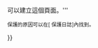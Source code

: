 {{fmbox
|type=warning
|id=titleprotectedwarning
|image=none
|text='''警告：本頁面已被保護，只有{{#switch:{{PROTECTIONLEVEL:create}}
 |sysop=管理員
 |templateeditor=管理員和模板編輯員
 |autoconfirmed=自動確認使用者
 |#default=一些使用者
 }}可以建立這個頁面。'''<p><small>保護的原因可以在<span class="plainlinks">[{{fullurl:Special:Log|type=protect&page={{FULLPAGENAMEE}}}} 保護日誌]</span>內找到。</small></p>
}}